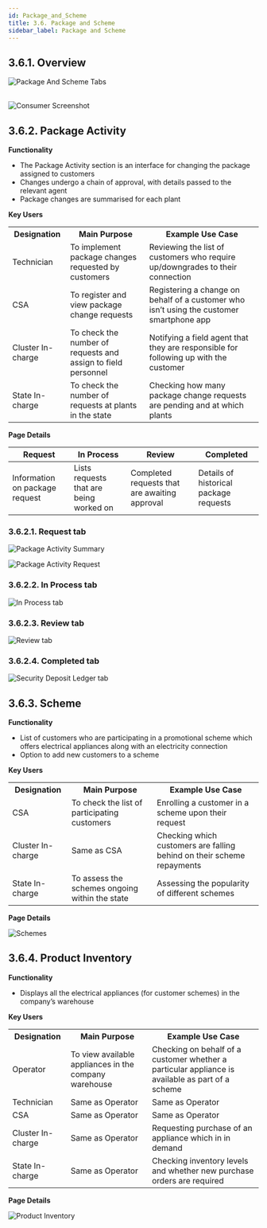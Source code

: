 ```yaml
---
id: Package_and_Scheme
title: 3.6. Package and Scheme
sidebar_label: Package and Scheme
---
```


## 3.6.1. Overview
![Package And Scheme Tabs](./assets/3.61_PckAndSchmTabs.svg)
<br/><br/>

![Consumer Screenshot](./assets/3.62_ScrShotPckAndSchm.png)
 
## 3.6.2. Package Activity
**Functionality**
* The Package Activity section is an interface for changing the package assigned to customers
* Changes undergo a chain of approval, with details passed to the relevant agent
* Package changes are summarised for each plant

**Key Users**
<table>
  <tr>
    <th>Designation</th>
    <th>Main Purpose</th>
    <th>Example Use Case</th>
  </tr>
  <tr>
    <td>Technician</td>
    <td>To implement package changes requested by customers</td>
    <td>Reviewing the list of customers who require up/downgrades to their connection</td>
  </tr>
  <tr>
    <td>CSA</td>
    <td>To register and view package change requests</td>
    <td>Registering a change on behalf of a customer who isn’t using the customer smartphone app</td>
  </tr>
  <tr>
    <td>Cluster In-charge</td>
    <td>To check the number of requests and assign to field personnel</td>
    <td>Notifying a field agent that they are responsible for following up with the customer</td>
  </tr>
  <tr>
    <td>State In-charge</td>
    <td>To check the number of requests at plants in the state</td>
    <td>Checking how many package change requests are pending and at which plants</td>
  </tr>
</table>


**Page Details**

| Request| In Process| Review| Completed|
|---|---|---|---|
| Information on package request| Lists requests that are being worked on| Completed requests that are awaiting approval| Details of historical package requests|


### 3.6.2.1. Request tab

![Package Activity Summary](./assets/3.63_PckActivity.png)

![Package Activity Request](./assets/3.64_PckActRequest.png)



### 3.6.2.2. In Process tab

![In Process tab](./assets/3.65_PckProcessTab.png)

### 3.6.2.3. Review tab

![Review tab](./assets/3.66_PckReviewTab.png)


### 3.6.2.4. Completed tab

![Security Deposit Ledger tab](./assets/3.67_PckCompletedTab.png)


## 3.6.3. Scheme
**Functionality**
* List of customers who are participating in a promotional scheme which offers electrical appliances along with an electricity connection
* Option to add new customers to a scheme

**Key Users**
<table>
  <tr>
    <th>Designation</th>
    <th>Main Purpose</th>
    <th>Example Use Case</th>
  </tr>
  <tr>
    <td>CSA</td>
    <td>To check the list of participating customers</td>
    <td>Enrolling a customer in a scheme upon their request</td>
  </tr>
  <tr>
    <td>Cluster In-charge</td>
    <td>Same as CSA</td>
    <td>Checking which customers are falling behind on their scheme repayments</td>
  </tr>
  <tr>
    <td>State In-charge</td>
    <td>To assess the schemes ongoing within the state</td>
    <td>Assessing the popularity of different schemes</td>
  </tr>
</table>


**Page Details**

![Schemes](./assets/3.68_Schemes.png)


## 3.6.4. Product Inventory
**Functionality**
* Displays all the electrical appliances (for customer schemes) in the company’s warehouse

**Key Users**
<table>
  <tr>
    <th>Designation</th>
    <th>Main Purpose</th>
    <th>Example Use Case</th>
  </tr>
  <tr>
    <td>Operator</td>
    <td>To view available appliances in the company warehouse</td>
    <td>Checking on behalf of a customer whether a particular appliance is available as part of a scheme</td>
  </tr>
  <tr>
    <td>Technician</td>
    <td>Same as Operator</td>
    <td>Same as Operator</td>
  </tr>
  <tr>
    <td>CSA</td>
    <td>Same as Operator</td>
    <td>Same as Operator</td>
  </tr>
  <tr>
    <td>Cluster In-charge</td>
    <td>Same as Operator</td>
    <td>Requesting purchase of an appliance which in in demand</td>
  </tr>
  <tr>
    <td>State In-charge</td>
    <td>Same as Operator</td>
    <td>Checking inventory levels and whether new purchase orders are required</td>
  </tr>
</table>



**Page Details**

![Product Inventory](./assets/3.69_ProductInvetory.png)
